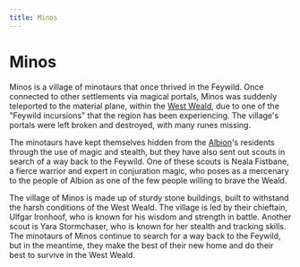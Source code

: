 ```yaml
---
title: Minos
---
```


# Minos

Minos is a village of minotaurs that once thrived in the Feywild. Once connected
to other settlements via magical portals, Minos was suddenly teleported to the
material plane, within the [West Weald](../), due to one of the "Feywild
incursions" that the region has been experiencing. The village's portals were
left broken and destroyed, with many runes missing.

The minotaurs have kept themselves hidden from the [Albion](../albion/)'s
residents through the use of magic and stealth, but they have also sent out
scouts in search of a way back to the Feywild. One of these scouts is Neala
Fistbane, a fierce warrior and expert in conjuration magic, who poses as a
mercenary to the people of Albion as one of the few people willing to brave the
Weald.

The village of Minos is made up of sturdy stone buildings, built to withstand
the harsh conditions of the West Weald. The village is led by their chieftain,
Ulfgar Ironhoof, who is known for his wisdom and strength in battle. Another
scout is Yara Stormchaser, who is known for her stealth and tracking skills. The
minotaurs of Minos continue to search for a way back to the Feywild, but in the
meantime, they make the best of their new home and do their best to survive in
the West Weald.
